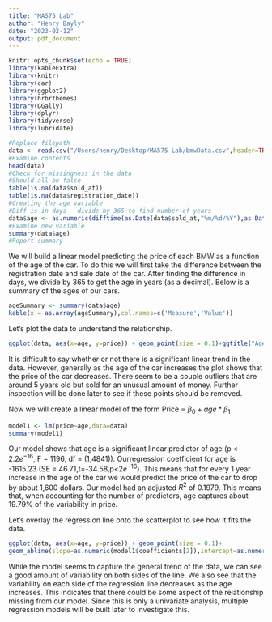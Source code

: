 ```yaml
---
title: "MA575 Lab"
author: "Henry Bayly"
date: "2023-02-12"
output: pdf_document
---
```



```r
knitr::opts_chunk$set(echo = TRUE)
library(kableExtra)
library(knitr)
library(car)
library(ggplot2)
library(hrbrthemes)
library(GGally)
library(dplyr)
library(tidyverse)
library(lubridate)

#Replace filepath
data <- read.csv("/Users/henry/Desktop/MA575 Lab/bmwData.csv",header=TRUE)
#Examine contents
head(data)
#Check for missingness in the data
#Should all be false
table(is.na(data$sold_at))
table(is.na(data$registration_date))
#Creating the age variable
#Diff is in days - divide by 365 to find number of years
data$age <- as.numeric(difftime(as.Date(data$sold_at,"%m/%d/%Y"),as.Date(data$registration_date,"%m/%d/%Y"))/365)
#Examine new variable
summary(data$age)
#Report summary
```

We will build a linear model predicting the price of each BMW as a function of the age of the car. To do this we will first take the difference between the registration date and sale date of the car. After finding the difference in days, we divide by 365 to get the age in years (as a decimal). Below is a summary of the ages of our cars. 
```r
ageSummary <- summary(data$age)
kable(x = as.array(ageSummary),col.names=c('Measure','Value'))
```
Let's plot the data to understand the relationship.
```r
ggplot(data, aes(x=age, y=price)) + geom_point(size = 0.1)+ggtitle("Age vs Price")
```
It is difficult to say whether or not there is a significant linear trend in the data. However, generally as the age of the car increases the plot shows that the price of the car decreases. There seem to be a couple outliers that are around 5 years old but sold for an unusual amount of money. Further inspection will be done later to see if these points should be removed. 

Now we will create a linear model of the form Price = $\beta_0 + age*\beta_1$
```r
model1 <- lm(price~age,data=data)
summary(model1)
```

Our model shows that age is a significant linear predictor of age (p < 2.2$e^{-16}$, F = 1196, df = (1,4841)). Ourregression coefficient for age is -1615.23 (SE = 46.71,t=-34.58,p<2$e^{-16}$). This means that for every 1 year increase in the age of the car we would predict the price of the car to drop by about 1,600 dollars. Our model had an adjusted $R^2$ of 0.1979. This means that, when accounting for the number of predictors, age captures about 19.79% of the variability in price. 

Let's overlay the regression line onto the scatterplot to see how it fits the data. 
```r
ggplot(data, aes(x=age, y=price)) + geom_point(size = 0.1)+
geom_abline(slope=as.numeric(model1$coefficients[2]),intercept=as.numeric(model1$coefficients[1]),colour='red')+ggtitle('Age vs Price (regression line overlayed)')
```
While the model seems to capture the general trend of the data, we can see a good amount of variability on both sides of the line. We also see that the variability on each side of the regression line decreases as the age increases. This indicates that there could be some aspect of the relationship missing from our model. Since this is only a univariate analysis, multiple regression models will be built later to investigate this. 